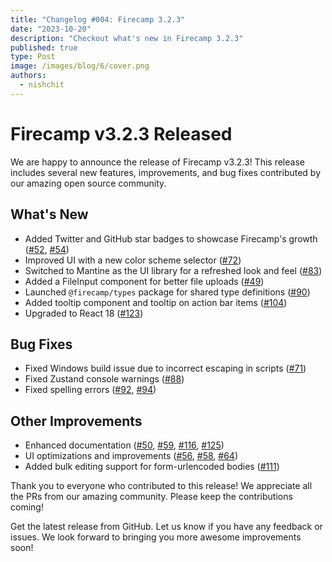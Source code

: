 ```yaml
---
title: "Changelog #004: Firecamp 3.2.3"
date: "2023-10-20"
description: "Checkout what's new in Firecamp 3.2.3"
published: true
type: Post
image: /images/blog/6/cover.png
authors:
  - nishchit
---
```


# Firecamp v3.2.3 Released

We are happy to announce the release of Firecamp v3.2.3! This release includes several new features, improvements, and bug fixes contributed by our amazing open source community.

## What's New

- Added Twitter and GitHub star badges to showcase Firecamp's growth ([#52](https://github.com/firecamp-dev/firecamp/pull/52), [#54](https://github.com/firecamp-dev/firecamp/pull/54))
- Improved UI with a new color scheme selector ([#72](https://github.com/firecamp-dev/firecamp/pull/72)) 
- Switched to Mantine as the UI library for a refreshed look and feel ([#83](https://github.com/firecamp-dev/firecamp/pull/83))
- Added a FileInput component for better file uploads ([#49](https://github.com/firecamp-dev/firecamp/pull/49))
- Launched `@firecamp/types` package for shared type definitions ([#90](https://github.com/firecamp-dev/firecamp/pull/90))
- Added tooltip component and tooltip on action bar items ([#104](https://github.com/firecamp-dev/firecamp/pull/104))
- Upgraded to React 18 ([#123](https://github.com/firecamp-dev/firecamp/pull/123))

## Bug Fixes 

- Fixed Windows build issue due to incorrect escaping in scripts ([#71](https://github.com/firecamp-dev/firecamp/pull/71))
- Fixed Zustand console warnings ([#88](https://github.com/firecamp-dev/firecamp/pull/88))
- Fixed spelling errors ([#92](https://github.com/firecamp-dev/firecamp/pull/92), [#94](https://github.com/firecamp-dev/firecamp/pull/94))

## Other Improvements

- Enhanced documentation ([#50](https://github.com/firecamp-dev/firecamp/pull/50), [#59](https://github.com/firecamp-dev/firecamp/pull/59), [#116](https://github.com/firecamp-dev/firecamp/pull/116), [#125](https://github.com/firecamp-dev/firecamp/pull/125))
- UI optimizations and improvements ([#56](https://github.com/firecamp-dev/firecamp/pull/56), [#58](https://github.com/firecamp-dev/firecamp/pull/58), [#64](https://github.com/firecamp-dev/firecamp/pull/64))  
- Added bulk editing support for form-urlencoded bodies ([#111](https://github.com/firecamp-dev/firecamp/pull/111))

Thank you to everyone who contributed to this release! We appreciate all the PRs from our amazing community. Please keep the contributions coming! 

Get the latest release from GitHub. Let us know if you have any feedback or issues. We look forward to bringing you more awesome improvements soon!